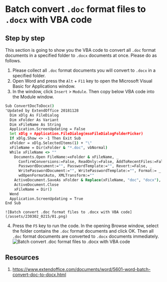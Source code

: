 # Batch convert `.doc` format files to `.docx` with VBA code

## Step by step

This section is going to show you the VBA code to convert all `.doc` format documents in a specified folder to `.docx` documents at once. Please do as follows.

1. Please collect all `.doc` format documents you will convert to `.docx` in a specified folder.
2. Open Word and press the `Alt` + `F11` key to open the Microsoft Visual Basic for Applications window.
3. In the window, click `Insert` > `Module`. Then copy below VBA code into the Module window.

```bat copy
Sub ConvertDocToDocx()
'Updated by ExtendOffice 20181128
  Dim xDlg As FileDialog
  Dim xFolder As Variant
  Dim xFileName As String
  Application.ScreenUpdating = False
  Set xDlg = Application.FileDialog(msoFileDialogFolderPicker)
  If xDlg.Show <> -1 Then Exit Sub
  xFolder = xDlg.SelectedItems(1) + "\"
  xFileName = Dir(xFolder & "*.doc", vbNormal)
  While xFileName <> ""
    Documents.Open FileName:=xFolder & xFileName, _
      ConfirmConversions:=False, ReadOnly:=False, AddToRecentFiles:=False, _
      PasswordDocument:="", PasswordTemplate:="", Revert:=False, _
      WritePasswordDocument:="", WritePasswordTemplate:="", Format:= _
      wdOpenFormatAuto, XMLTransform:=""
    ActiveDocument.SaveAs xFolder & Replace(xFileName, "doc", "docx"), wdFormatDocumentDefault
    ActiveDocument.Close
    xFileName = Dir()
  Wend
  Application.ScreenUpdating = True
End Sub
```

    ![Batch convert .doc format files to .docx with VBA code](/assets/230302_0215/01.png)

4. Press the `F5` key to run the code. In the opening Browse window, select the folder contains the `.doc` format documents and click OK. Then all `.doc` format documents are converted to `.docx` documents immediately.
   ![Batch convert .doc format files to .docx with VBA code](/assets/230302_0215/02.png)

## Resources

1. https://www.extendoffice.com/documents/word/5601-word-batch-convert-doc-to-docx.html
